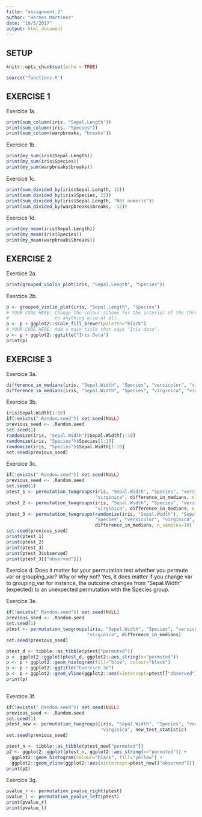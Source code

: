 ```yaml
---
title: "assignment_2"
author: "Hermes Martinez"
date: "10/5/2017"
output: html_document
---
```


## SETUP
```r
knitr::opts_chunk$set(echo = TRUE)
```

```r
source("functions.R")
```

## EXERCISE 1

Exercice 1a.
```r
print(sum_column(iris, "Sepal.Length"))
print(sum_column(iris, "Species"))
print(sum_column(warpbreaks, "breaks"))
```

Exercice  1b.
```r
print(my_sum(iris$Sepal.Length))
print(my_sum(iris$Species))
print(my_sum(warpbreaks$breaks))
```

Exercice 1c.
```r
print(sum_divided_by(iris$Sepal.Length, 12))
print(sum_divided_by(iris$Species, 22))
print(sum_divided_by(iris$Sepal.Length, "Not numeric"))
print(sum_divided_by(warpbreaks$breaks, -12))
```

Exercice 1d.
```r
print(my_mean(iris$Sepal.Length))
print(my_mean(iris$Species))
print(my_mean(warpbreaks$breaks))
```

## EXERCISE 2

Exercice 2a.
```r
print(grouped_violin_plot(iris, "Sepal.Length", "Species"))
```

Exercice 2b. 
```r
p <- grouped_violin_plot(iris, "Sepal.Length", "Species")
# YOUR CODE HERE: Change the colour scheme for the interior of the three violin plots
#                 to anything else at all.
p <- p + ggplot2::scale_fill_brewer(palette="black")
# YOUR CODE HERE: Add a main title that says "Iris data".
p <- p + ggplot2::ggtitle("Iris Data")
print(p)
```

## EXERCISE 3

Exercice 3a.
```r
difference_in_medians(iris, "Sepal.Width", "Species", "versicolor", "virginica")
difference_in_medians(iris, "Sepal.Width", "Species", "virginica", "virginica")
```

Exercice 3b.
```r
iris$Sepal.Width[1:10]
if(!exists(".Random.seed")) set.seed(NULL)
previous_seed <- .Random.seed
set.seed(1)
randomize(iris, "Sepal.Width")$Sepal.Width[1:10]
randomize(iris, "Species")$Species[1:10]
randomize(iris, "Species")$Sepal.Width[1:10]
set.seed(previous_seed)
```

Exercice 3c.
```r
if(!exists(".Random.seed")) set.seed(NULL)
previous_seed <- .Random.seed
set.seed(1)
ptest_1 <- permutation_twogroups(iris, "Sepal.Width", "Species", "versicolor",
                                 "virginica", difference_in_medians, n_samples=10)
ptest_2 <- permutation_twogroups(iris, "Sepal.Width", "Species", "versicolor",
                                 "virginica", difference_in_medians, n_samples=10)
ptest_3 <- permutation_twogroups(randomize(iris, "Sepal.Width"), "Sepal.Width",
                                 "Species", "versicolor", "virginica",
                                 difference_in_medians, n_samples=10)
set.seed(previous_seed)
print(ptest_1)
print(ptest_2)
print(ptest_3)
print(ptest_3$observed)
print(ptest_3[["observed"]])
```

Exercice d. Does it matter for your permutation test whether you permute var or grouping_var? Why or why not?
Yes, it does matter if you change var to grouping_var for instance, the outcome changes from "Sepal.Width" (expected) to an unexpected permutation with the Species group.

Exercice 3e.
```r
if(!exists(".Random.seed")) set.seed(NULL)
previous_seed <- .Random.seed
set.seed(1)
ptest <- permutation_twogroups(iris, "Sepal.Width", "Species", "versicolor",
                              "virginica", difference_in_medians)
set.seed(previous_seed)


```


```r
ptest_d <- tibble::as_tibble(ptest["permuted"])
p <- ggplot2::ggplot(ptest_d, ggplot2::aes_string(x="permuted"))
p <- p + ggplot2::geom_histogram(fill="blue", colour="black")
p <- p + ggplot2::ggtitle("Exercice 3e")
p <- p + ggplot2::geom_vline(ggplot2::aes(xintercept=ptest[["observed"]]),lwd=0.7)
print(p)
  
```

Exercice 3f.
```r
if(!exists(".Random.seed")) set.seed(NULL)
previous_seed <- .Random.seed
set.seed(1)
ptest_new <- permutation_twogroups(iris, "Sepal.Width", "Species", "versicolor",
                                   "virginica", new_test_statistic)
set.seed(previous_seed)
```
```r
ptest_n <- tibble::as_tibble(ptest_new["permuted"])
p2 <- ggplot2::ggplot(ptest_n, ggplot2::aes_string(x="permuted")) +
  ggplot2::geom_histogram(colour="black", fill="yellow") +
  ggplot2::geom_vline(ggplot2::aes(xintercept=ptest_new[["observed"]]), lwd=0.6, color="black") +
print(p2)
```

Exercice 3g.

```r
pvalue_r <- permutation_pvalue_right(ptest)
pvalue_l <- permutation_pvalue_left(ptest)
print(pvalue_r)
print(pvalue_l)
```

